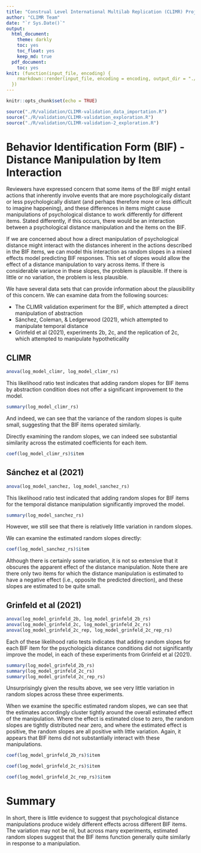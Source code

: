 ```yaml
---
title: "Construal Level International Multilab Replication (CLIMR) Project: Examination of Behavior Identification Form (BIF) Item Behavior"
author: "CLIMR Team"
date: "`r Sys.Date()`"
output:
  html_document:
    theme: darkly
    toc: yes
    toc_float: yes
    keep_md: true
  pdf_document:
    toc: yes
knit: (function(input_file, encoding) {
    rmarkdown::render(input_file, encoding = encoding, output_dir = "./reports/")
  })
---
```


```r
knitr::opts_chunk$set(echo = TRUE)

source("./R/validation/CLIMR-validation_data_importation.R")
source("./R/validation/CLIMR-validation_exploration.R")
source("./R/validation/CLIMR-validation-2_exploration.R")

```

# Behavior Identification Form (BIF) - Distance Manipulation by Item Interaction

Reviewers have expressed concern that some items of the BIF might entail actions that inherently involve events that are more psychologically distant or less psychologically distant (and perhaps therefore more or less difficult to imagine happening), and these differences in items might cause manipulations of psychological distance to work differently for different items. Stated differently, if this occurs, there would be an interaction between a psychological distance manipulation and the items on the BIF.

If we are concerned about how a direct manipulation of psychological distance might interact with the distances inherent in the actions described in the BIF items, we can model this interaction as random slopes in a mixed effects model predicting BIF responses. This set of slopes would allow the effect of a distance manipulation to vary across items. If there is considerable variance in these slopes, the problem is plausible. If there is little or no variation, the problem is less plausible.

We have several data sets that can provide information about the plausibility of this concern. We can examine data from the following sources:

- The CLIMR validation experiment for the BIF, which attempted a direct manipulation of abstraction
- Sánchez, Coleman, & Ledgerwood (2021), which attempted to manipulate temporal distance
- Grinfeld et al (2021), experiments 2b, 2c, and the replication of 2c, which attempted to manipulate hypotheticality

## CLIMR

```r
anova(log_model_climr, log_model_climr_rs)
```

This likelihood ratio test indicates that adding random slopes for BIF items by abstraction condition does not offer a significant improvement to the model.

```r
summary(log_model_climr_rs)
```

And indeed, we can see that the variance of the random slopes is quite small, suggesting that the BIF items operated similarly.

Directly examining the random slopes, we can indeed see substantial similarity across the estimated coefficients for each item.

```r
coef(log_model_climr_rs)$item
```


## Sánchez et al (2021)

```r
anova(log_model_sanchez, log_model_sanchez_rs)
```

This likelihood ratio test indicated that adding random slopes for BIF items for the temporal distance manipulation significantly improved the model.

```r
summary(log_model_sanchez_rs)
```

However, we still see that there is relatively little variation in random slopes.

We can examine the estimated random slopes directly:

```r
coef(log_model_sanchez_rs)$item
```

Although there is certainly some variation, it is not so extensive that it obscures the apparent effect of the distance manipulation. Note there are there only two items for which the distance manipulation is estimated to have a negative effect (i.e., opposite the predicted direction), and these slopes are estimated to be quite small.

## Grinfeld et al (2021)

```r
anova(log_model_grinfeld_2b, log_model_grinfeld_2b_rs)
anova(log_model_grinfeld_2c, log_model_grinfeld_2c_rs)
anova(log_model_grinfeld_2c_rep, log_model_grinfeld_2c_rep_rs)
```

Each of these likelihood ratio tests indicates that adding random slopes for each BIF item for the psychologicla distance conditions did not significantly improve the model, in each of these experiments from Grinfeld et al (2021).

```r
summary(log_model_grinfeld_2b_rs)
summary(log_model_grinfeld_2c_rs)
summary(log_model_grinfeld_2c_rep_rs)
```

Unsurprisingly given the results above, we see very little variation in random slopes across these three experiments.

When we examine the specific estimated random slopes, we can see that the estimates accordingly cluster tightly around the overall estimated effect of the manipulation. Where the effect is estimated close to zero, the random slopes are tightly distributed near zero, and where the estimated effect is positive, the random slopes are all positive with little variation. Again, it appears that BIF items did not substantially interact with these manipulations.

```r
coef(log_model_grinfeld_2b_rs)$item
```

```r
coef(log_model_grinfeld_2c_rs)$item
```

```r
coef(log_model_grinfeld_2c_rep_rs)$item
```

# Summary

In short, there is little evidence to suggest that psychological distance manipulations produce widely different effects across different BIF items. The variation may not be nil, but across many experiments, estimated random slopes suggest that the BIF items function generally quite similarly in response to a manipulation.



